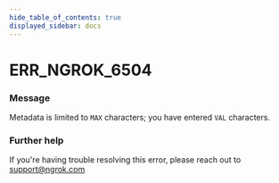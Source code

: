 ```yaml
---
hide_table_of_contents: true
displayed_sidebar: docs
---
```



# ERR_NGROK_6504

### Message

Metadata is limited to `MAX` characters; you have entered `VAL` characters.

<ErrorDetails error="err_ngrok_6504" />

### Further help

If you're having trouble resolving this error, please reach out to [support@ngrok.com](mailto:support@ngrok.com?subject=Help%20with%20ERR_NGROK_6504)


